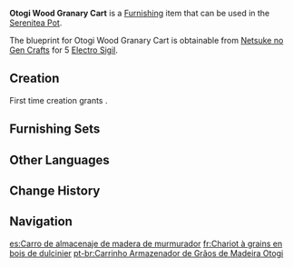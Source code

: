 {{Furnishing Infobox
|id             = 370507
|image          = Item Otogi Wood Granary Cart.png
|category       = Building
|subcategory    = Free Booth
|quality        = 2
|adeptal_energy = 30
|load           = 35
|reduced_load   = 24
|description    = A pushcart that carries supplies of grain. These carts tend to be made from hastily-modified [[Otogi Wood]], while the grain sacks have been tightly bound.<br>The old farmers of [[Inazuma]] have a secret trick to storing grain: they oven-dry [[Lavender Melon]] skin and grind it into powder before adding tea powder, stir-frying them both, and pouring the lot to mix with grain. This helps to prevent pests and mildew from setting in. However, the aforementioned method does give any grain so processed a rather strange smell, and it is for that reason that such methods are rarely used anymore.
|blueprint      = Purchased from [[Netsuke no Gen Crafts]]
}}
'''Otogi Wood Granary Cart''' is a [[Furnishing]] item that can be used in the [[Serenitea Pot]].

The blueprint for Otogi Wood Granary Cart is obtainable from [[Netsuke no Gen Crafts]] for 5 [[Electro Sigil]].

==Creation==
First time creation grants {{Item|Trust|24|x=30}}.
{{Recipe
|type = Creation
|time = 12h
|Otogi Wood = 4
|sort = Otogi Wood
}}

==Furnishing Sets==
{{Craft Usage|type=Furnishing Set}}

==Other Languages==
{{Other Languages
|default_hidden = 1
|en      = Otogi Wood Granary Cart
|zhs     = 御伽木储粮推车
|zhs_rm  = Yùjiā-mù Chǔliáng Tuīchē
|zht     = 御伽木儲糧推車
|zht_rm  = Yùjiā-mù Chǔliáng Tuīchē
|ja      = 御伽の食料台車
|ja_rm   = Otogi no Shokuryou Daisha
|ko      = 오토기나무 식량 저장용 수레
|es      = Carro de almacenaje de madera de murmurador
|fr      = Chariot à grains en bois de dulcinier
|ru      = Зерновоз из древесины отоги
|th      = รถเข็นธัญพืชไม้ Otogi
|th_rm   = 
|vi      = Xe Đẩy Lương Thực Otogi
|de      = Nahrungs-Schiebewagen aus Otogi-Holz
|id      = Gerobak Hasil Tani dari Otogi
|pt      = Carrinho Armazenador de Grãos de Madeira Otogi
|tr      = Otogi Tahıl Arabası
|it      = Carretto di grano in legno Otogi
}}

==Change History==
{{Change History|2.4}}

==Navigation==
{{Furnishing Navbox|exterior}}

[[es:Carro de almacenaje de madera de murmurador]]
[[fr:Chariot à grains en bois de dulcinier]]
[[pt-br:Carrinho Armazenador de Grãos de Madeira Otogi]]